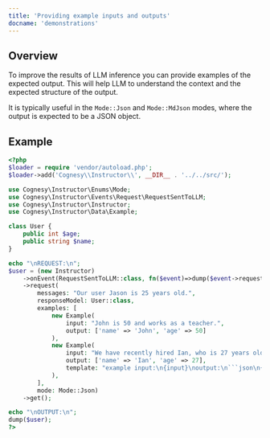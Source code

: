---
title: 'Providing example inputs and outputs'
docname: 'demonstrations'
---

## Overview

To improve the results of LLM inference you can provide examples of the expected output.
This will help LLM to understand the context and the expected structure of the output.

It is typically useful in the `Mode::Json` and `Mode::MdJson` modes, where the output
is expected to be a JSON object.


## Example

```php
<?php
$loader = require 'vendor/autoload.php';
$loader->add('Cognesy\\Instructor\\', __DIR__ . '../../src/');

use Cognesy\Instructor\Enums\Mode;
use Cognesy\Instructor\Events\Request\RequestSentToLLM;
use Cognesy\Instructor\Instructor;
use Cognesy\Instructor\Data\Example;

class User {
    public int $age;
    public string $name;
}

echo "\nREQUEST:\n";
$user = (new Instructor)
    ->onEvent(RequestSentToLLM::class, fn($event)=>dump($event->request->body()))
    ->request(
        messages: "Our user Jason is 25 years old.",
        responseModel: User::class,
        examples: [
            new Example(
                input: "John is 50 and works as a teacher.",
                output: ['name' => 'John', 'age' => 50]
            ),
            new Example(
                input: "We have recently hired Ian, who is 27 years old.",
                output: ['name' => 'Ian', 'age' => 27],
                template: "example input:\n{input}\noutput:\n```json\n{output}\n```\n",
            ),
        ],
        mode: Mode::Json)
    ->get();

echo "\nOUTPUT:\n";
dump($user);
?>
```
